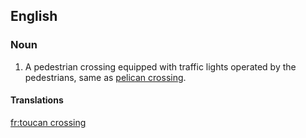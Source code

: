 ==English==

===Noun===
{{en-noun|sg=[[toucan]] [[crossing]]}}

# {{British|regional}} A pedestrian crossing equipped with traffic lights operated by the pedestrians, same as [[pelican crossing]].

====Translations====
{{trans-see|pelican crossing}}

[[fr:toucan crossing]]